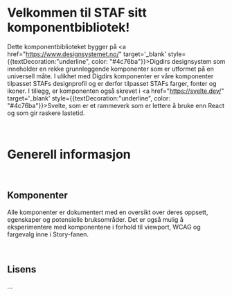 
<Meta title="Oversikt" />

# Velkommen til STAF sitt komponentbibliotek!

Dette komponentbiblioteket bygger på <a href="https://www.designsystemet.no/" target='\_blank' style={{textDecoration:"underline", color: "#4c76ba"}}>Digdirs designsystem</a> som inneholder en rekke
grunnleggende komponenter som er utformet på en universell måte. I ulikhet med Digdirs komponenter er våre komponenter
tilpasset STAFs designprofil og er derfor tilpasset STAFs farger, fonter og ikoner. I tillegg, er komponenten også
skrevet i <a href="https://svelte.dev/" target='\_blank' style={{textDecoration:"underline", color: "#4c76ba"}}>Svelte</a>, som er et rammeverk som er lettere å bruke enn React og som gir raskere lastetid.

<br />

# Generell informasjon

<br />

## Komponenter

Alle komponenter er dokumentert med en oversikt over deres oppsett, egenskaper og potensielle bruksområder.
Det er også mulig å eksperimentere med komponentene i forhold til viewport, WCAG og fargevalg inne i Story-fanen.

<br />

## Lisens

...

<br />
